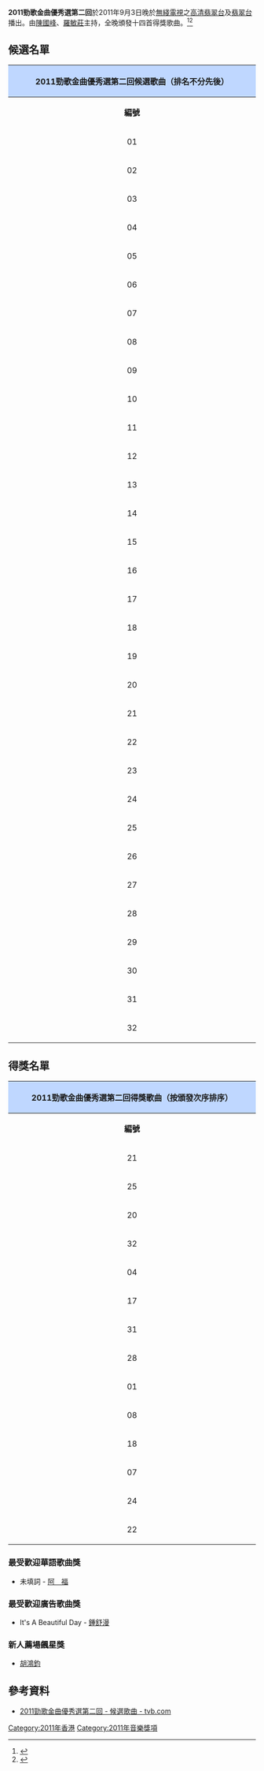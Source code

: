 '''2011勁歌金曲優秀選第二回'''於2011年9月3日晚於[[電視廣播有限公司|無綫電視]]之[[高清翡翠台|高清翡翠台]]及[[翡翠台|翡翠台]]播出。由[[陳國峰|陳國峰]]、[[羅敏莊|羅敏莊]]主持，全晚頒發十四首得獎歌曲。<ref>{{cite web |author1=[[無綫電視|無綫電視]] |title=2011勁歌金曲優秀選第二回 - tvb.com |url=http://jsg.tvb.com/2011/selections2011part2/ |accessdate=2022-01-14 |archive-date=2017-12-03 |archive-url=https://web.archive.org/web/20171203013741/http://jsg.tvb.com/2011/selections2011part2/ }}</ref><ref>{{cite web |author1=無綫電視 |title=《2011勁歌金曲優秀選第二回》得獎名單 |url=http://jsg.tvb.com/2011/selections2011part2/result.php |accessdate=2022-01-14 |archive-date=2014-09-07 |archive-url=https://web.archive.org/web/20140907100407/http://jsg.tvb.com/2011/selections2011part2/result.php }}</ref>

==候選名單==
{| class="wikitable" border="1" cellpadding="1"  style="font-size: 100%; text-align: center;"
! colspan=3 align=center style="background:#BFD7FF"|'''2011勁歌金曲優秀選第二回候選歌曲（排名不分先後）'''
|- 
!colspan=1 width=25%| '''編號'''
!colspan=1 width=35%| '''候選歌曲'''
!colspan=1 width=35%| '''主唱'''
|-
|01||玩具也流淚||[[王梓軒|王梓軒]]
|-
|02||變臉||[[鄧穎芝|鄧穎芝]]
|-
|03||大人國||[[蔡卓妍|蔡卓妍]]
|-
|04||依依||[[官恩娜|官恩娜]]
|-
|05||Kiss Kiss Kiss||[[鄭融|鄭　融]]
|-
|06||藍色星球||[[洪卓立|洪卓立]]
|-
|07||陪著你走||[[RubberBand|RubberBand]]
|-
|08||It's A Beautiful Day||[[鍾舒漫|鍾舒漫]]
|-
|09||2013||[[張繼聰|張繼聰]]
|-
|10||Light Up My Life||[[林峯|林　峯]]
|-			
|11||無心快意||[[劉德華|劉德華]]
|-
|12||得閒找你||[[鍾嘉欣|鍾嘉欣]]
|-
|13||人氣急升||[[歐陽靖_(饒舌者)|MC Jin]]
|-
|14||柳暗花明||[[王菀之|王菀之]]
|-
|15||費城實驗||[[Kolor|Kolor]]
|-
|16||無心睡眠||[[朱紫嬈|Khloe Chu]]
|-
|17||半死||[[狄易達|狄易達]]
|-
|18||螞蟻||[[許廷鏗|許廷鏗]]
|-
|19||飄花||[[胡鴻鈞|胡鴻鈞]]
|-
|20||Chok||[[林峯|林　峯]]
|-
|21||末日||[[王菀之|王菀之]]
|-
|22||洗澡||[[林欣彤|林欣彤]]
|-
|23||大華麗家||[[羽翹|羽　翹]]
|-
|24||晚晚禮拜六||[[藍奕邦|藍奕邦]]
|-
|25||戀上外星人||[[張智霖|張智霖]]
|-
|26||Dedicated to…||[[RubberBand|RubberBand]]
|-
|27||新預言書||[[C_AllStar|C AllStar]]
|-
|28||13點||[[容祖兒|容祖兒]]
|-
|29||Baby Don't Cry||[[陳偉霆|陳偉霆]]
|-
|30||熱能放送||[[林峯|林　峯]]
|-
|31||一再問究竟||[[梁漢文|梁漢文]]
|-
|32||爆了||[[古巨基|古巨基]]
|}

== 得獎名單 == 
{| class="wikitable" border="1" cellpadding="1"  style="font-size: 100%; text-align: center;"
! colspan=5 align=center style="background:#BFD7FF"|'''2011勁歌金曲優秀選第二回得獎歌曲（按頒發次序排序）'''
|-
!colspan=1 width=25%| '''編號'''
!colspan=1 width=35%| '''歌曲'''
!colspan=1 width=35%| '''主唱'''
|-
|21||末日||[[王菀之|王菀之]]
|-
|25||戀上外星人||[[張智霖|張智霖]]
|-
|20||Chok||[[林峯|林　峯]]
|-
|32||爆了||[[古巨基|古巨基]]
|-
|04||依依||[[官恩娜|官恩娜]]
|-
|17||半死||[[狄易達|狄易達]]
|-
|31||一再問究竟||[[梁漢文|梁漢文]]
|-
|28||13點||[[容祖兒|容祖兒]]
|-
|01||玩具也流淚||[[王梓軒|王梓軒]]
|-
|08||It's A Beautiful Day||[[鍾舒漫|鍾舒漫]]
|-
|18||螞蟻||[[許廷鏗|許廷鏗]]
|-
|07||陪著你走||[[RubberBand|RubberBand]]
|-
|24||晚晚禮拜六||[[藍奕邦|藍奕邦]]
|-
|22||洗澡||[[林欣彤|林欣彤]]
|}

=== 最受歡迎華語歌曲獎 ===
*未填詞 - [[鄧福如|阿　福]]

=== 最受歡迎廣告歌曲獎 ===
*It's A Beautiful Day - [[鍾舒漫|鍾舒漫]]

=== 新人薦場飆星獎 ===
*[[胡鴻鈞|胡鴻鈞]]

==參考資料==
{{reflist}}
*[http://jsg.tvb.com/2011/selections2011part2/ 2011勁歌金曲優秀選第二回 - 候選歌曲 - tvb.com]{{Wayback|url=http://jsg.tvb.com/2011/selections2011part2/ |date=20171203013741 }}

{{勁歌金曲優秀選}}

[[Category:2011年香港|Category:2011年香港]]
[[Category:2011年音樂獎項|Category:2011年音樂獎項]]